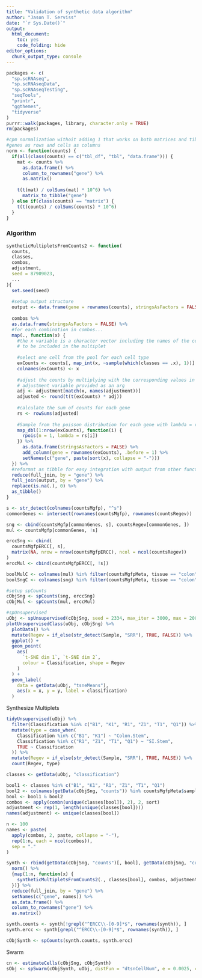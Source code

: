 ```yaml
---
title: "Validation of synthetic data algorithm"
author: "Jason T. Serviss"
date: "`r Sys.Date()`"
output:
  html_document:
    toc: yes
    code_folding: hide
editor_options: 
  chunk_output_type: console
---
```


```r
packages <- c(
  "sp.scRNAseq",
  "sp.scRNAseqData",
  "sp.scRNAseqTesting",
  "seqTools",
  "printr",
  "ggthemes",
  "tidyverse"
)
purrr::walk(packages, library, character.only = TRUE)
rm(packages)
```

```r
#cpm normalization withoit adding 1 that works on both matrices and tibbles with
#genes as rows and cells as columns
norm <- function(counts) {
  if(all(class(counts) == c("tbl_df", "tbl", "data.frame"))) {
    mat <- counts %>% 
      as.data.frame() %>%
      column_to_rownames("gene") %>%
      as.matrix()
    
    t(t(mat) / colSums(mat) * 10^6) %>%
      matrix_to_tibble("gene")
  } else if(class(counts) == "matrix") {
    t(t(counts) / colSums(counts) * 10^6)
  }
}
```

### Algorithm 

```r
syntheticMultipletsFromCounts2 <- function(
  counts,
  classes,
  combos,
  adjustment,
  seed = 87909023,
  ...
){
  set.seed(seed)
  
  #setup output structure
  output <- data.frame(gene = rownames(counts), stringsAsFactors = FALSE)
  
  combos %>%
  as.data.frame(stringsAsFactors = FALSE) %>%
  #for each combination in combos...
  map(., function(x) {
    #the x variable is a character vector including the names of the cell types
    # to be included in the multiplet
    
    #select one cell from the pool for each cell type
    exCounts <- counts[, map_int(x, ~sample(which(classes == .x), 1))]
    colnames(exCounts) <- x
    
    #adjust the counts by multiplying with the corresponding values in the
    # adjustment variable provided as an arg
    adj <- adjustment[match(x, names(adjustment))]
    adjusted <- round(t(t(exCounts) * adj))
    
    #calculate the sum of counts for each gene
    rs <- rowSums(adjusted)
    
    #Sample from the poisson distribution for each gene with lambda = rs[i]
    map_dbl(1:nrow(exCounts), function(i) {
      rpois(n = 1, lambda = rs[i])
    }) %>%
      as.data.frame(stringsAsFactors = FALSE) %>%
      add_column(gene = rownames(exCounts), .before = 1) %>%
      setNames(c("gene", paste(sort(x), collapse = "-")))
  }) %>%
  #reformat as tibble for easy integration with output from other function calls
  reduce(full_join, by = "gene") %>%
  full_join(output, by = "gene") %>%
  replace(is.na(.), 0) %>%
  as_tibble()
}

```

```r
s <- str_detect(colnames(countsMgfp), "^s")
commonGenes <- intersect(rownames(countsMgfp), rownames(countsRegev))

sng <- cbind(countsMgfp[commonGenes, s], countsRegev[commonGenes, ])
mul <- countsMgfp[commonGenes, !s]

erccSng <- cbind(
  countsMgfpERCC[, s], 
  matrix(NA, nrow = nrow(countsMgfpERCC), ncol = ncol(countsRegev))
)
erccMul <- cbind(countsMgfpERCC[, !s])

boolMulC <- colnames(mul) %in% filter(countsMgfpMeta, tissue == "colon")$sample
boolSngC <- colnames(sng) %in% filter(countsMgfpMeta, tissue == "colon")$sample

#setup spCounts
cObjSng <- spCounts(sng, erccSng)
cObjMul <- spCounts(mul, erccMul)

#spUnsupervised
uObj <- spUnsupervised(cObjSng, seed = 2334, max_iter = 3000, max = 2000)
plotUnsupervisedClass(uObj, cObjSng) %>%
  plotData() %>%
  mutate(Regev = if_else(str_detect(Sample, "SRR"), TRUE, FALSE)) %>%
  ggplot() +
  geom_point(
    aes(
      `t-SNE dim 1`, `t-SNE dim 2`, 
      colour = Classification, shape = Regev
    )
  ) + 
  geom_label(
    data = getData(uObj, "tsneMeans"),
    aes(x = x, y = y, label = classification)
  )
```

Synthesize Multiplets
```r
tidyUnsupervised(uObj) %>%
  filter(Classification %in% c("B1", "K1", "R1", "Z1", "T1", "Q1")) %>%
  mutate(type = case_when(
    Classification %in% c("B1", "K1") ~ "Colon.Stem",
    Classification %in% c("R1", "Z1", "T1", "Q1") ~ "SI.Stem",
    TRUE ~ Classification
  )) %>%
  mutate(Regev = if_else(str_detect(Sample, "SRR"), TRUE, FALSE)) %>%
  count(Regev, type)

classes <- getData(uObj, "classification")

bool1 <- classes %in% c("B1", "K1", "R1", "Z1", "T1", "Q1")
bool2 <- colnames(getData(cObjSng, "counts")) %in% countsMgfpMeta$sample
bool <- bool1 & bool2
combos <- apply(combn(unique(classes[bool]), 2), 2, sort)
adjustment <- rep(1, length(unique(classes[bool])))
names(adjustment) <- unique(classes[bool])

n <- 100
names <- paste(
  apply(combos, 2, paste, collapse = "-"), 
  rep(1:n, each = ncol(combos)), 
  sep = "."
)

synth <- rbind(getData(cObjSng, "counts")[, bool], getData(cObjSng, "counts.ercc")[, bool]) %>%
  norm() %>%
  {map(1:n, function(x) {
    syntheticMultipletsFromCounts2(., classes[bool], combos, adjustment, seed = x + 9789)
  })} %>%
  reduce(full_join, by = "gene") %>%
  setNames(c("gene", names)) %>%
  as.data.frame() %>%
  column_to_rownames("gene") %>%
  as.matrix()

synth.counts <- synth[!grepl("^ERCC\\-[0-9]*$", rownames(synth)), ]
synth.ercc <- synth[grepl("^ERCC\\-[0-9]*$", rownames(synth)), ]

cObjSynth <- spCounts(synth.counts, synth.ercc)
```

Swarm
```r
cn <- estimateCells(cObjSng, cObjSynth)
sObj <- spSwarm(cObjSynth, uObj, distFun = "dtsnCellNum", e = 0.0025, cellNumbers = cn)
```

